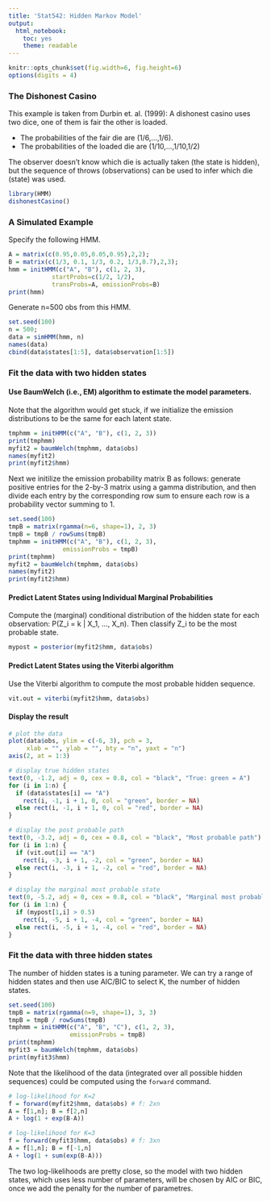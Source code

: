 ```yaml
---
title: 'Stat542: Hidden Markov Model'
output:
  html_notebook:
    toc: yes
    theme: readable
---
```


```r
knitr::opts_chunk$set(fig.width=6, fig.height=6)
options(digits = 4)
```

### The Dishonest Casino

This example is taken from Durbin et. al. (1999): A dishonest casino uses two dice, one of them is fair the other is loaded. 

* The probabilities of the fair die are (1/6,...,1/6). 
* The probabilities of the loaded die are (1/10,...,1/10,1/2)

The observer doesn't know which die is actually taken (the state is hidden), but the sequence of throws (observations) can be used to infer which die (state) was used.

```r
library(HMM)
dishonestCasino()
```

### A Simulated Example

Specify the following HMM. 

```r
A = matrix(c(0.95,0.05,0.05,0.95),2,2);
B = matrix(c(1/3, 0.1, 1/3, 0.2, 1/3,0.7),2,3);
hmm = initHMM(c("A", "B"), c(1, 2, 3),
            startProbs=c(1/2, 1/2),
            transProbs=A, emissionProbs=B)
print(hmm)
```

Generate n=500 obs from this HMM. 

```r
set.seed(100)
n = 500; 
data = simHMM(hmm, n)
names(data)
cbind(data$states[1:5], data$observation[1:5])
```

### Fit the data with two hidden states

#### Use BaumWelch (i.e., EM) algorithm to estimate the model parameters. 

Note that the algorithm would get stuck, if we initialize the emission distributions to be the same for each latent state.

```r
tmphmm = initHMM(c("A", "B"), c(1, 2, 3))
print(tmphmm)
myfit2 = baumWelch(tmphmm, data$obs)
names(myfit2)
print(myfit2$hmm)
```

Next we initilize the emission probability matrix B as follows: generate positive entries for the 2-by-3 matrix using a gamma distribution, and then divide each entry by the corresponding row sum to ensure each row is a probability vector summing to 1. 

```r
set.seed(100)
tmpB = matrix(rgamma(n=6, shape=1), 2, 3)
tmpB = tmpB / rowSums(tmpB)
tmphmm = initHMM(c("A", "B"), c(1, 2, 3),
               emissionProbs = tmpB)
print(tmphmm)
myfit2 = baumWelch(tmphmm, data$obs)
names(myfit2)
print(myfit2$hmm)
```


#### Predict Latent States using Individual Marginal Probabilities

Compute the (marginal) conditional distribution of the hidden state for each observation: P(Z_i = k | X_1, ..., X_n). Then classify Z_i to be the most probable state. 

```r
mypost = posterior(myfit2$hmm, data$obs)
```

#### Predict Latent States using the Viterbi algorithm

Use the Viterbi algorithm to compute the most probable hidden sequence.

```r
vit.out = viterbi(myfit2$hmm, data$obs)
```

#### Display the result

```r
# plot the data
plot(data$obs, ylim = c(-6, 3), pch = 3, 
     xlab = "", ylab = "", bty = "n", yaxt = "n")
axis(2, at = 1:3)

# display true hidden states
text(0, -1.2, adj = 0, cex = 0.8, col = "black", "True: green = A")
for (i in 1:n) {
  if (data$states[i] == "A")
    rect(i, -1, i + 1, 0, col = "green", border = NA)
  else rect(i, -1, i + 1, 0, col = "red", border = NA)
}

# display the post probable path
text(0, -3.2, adj = 0, cex = 0.8, col = "black", "Most probable path")
for (i in 1:n) {
  if (vit.out[i] == "A")
    rect(i, -3, i + 1, -2, col = "green", border = NA)
  else rect(i, -3, i + 1, -2, col = "red", border = NA)
}

# display the marginal most probable state
text(0, -5.2, adj = 0, cex = 0.8, col = "black", "Marginal most probable state")
for (i in 1:n) {
  if (mypost[1,i] > 0.5)
    rect(i, -5, i + 1, -4, col = "green", border = NA)
  else rect(i, -5, i + 1, -4, col = "red", border = NA)
}
```

### Fit the data with three hidden states

The number of hidden states is a tuning parameter. We can try a range of hidden states and then use AIC/BIC to select K, the number of hidden states.  

```r
set.seed(100)
tmpB = matrix(rgamma(n=9, shape=1), 3, 3)
tmpB = tmpB / rowSums(tmpB)
tmphmm = initHMM(c("A", "B", "C"), c(1, 2, 3), 
                 emissionProbs = tmpB)
print(tmphmm)
myfit3 = baumWelch(tmphmm, data$obs)
print(myfit3$hmm)
```

Note that the likelihood of the data (integrated over all possible hidden sequences) could be computed using the `forward` command. 

```r
# log-likelihood for K=2
f = forward(myfit2$hmm, data$obs) # f: 2xn
A = f[1,n]; B = f[2,n]
A + log(1 + exp(B-A))

# log-likelihood for K=3
f = forward(myfit3$hmm, data$obs) # f: 3xn
A = f[1,n]; B = f[-1,n]
A + log(1 + sum(exp(B-A)))
```
The two log-likelihoods are pretty close, so the model with two hidden states, which uses less number of parameters, will be chosen by AIC or BIC, once we add the penalty for the number of parametres.